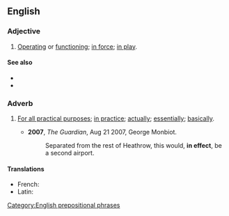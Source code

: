 ==English==

===Adjective===
{{en-adj|-}}
# [[operate|Operating]] or [[function]]ing; [[in force]]; [[in play]].
#: {{ux|en|Until the new guidelines come out, the old rules are still '''in effect'''.}}

====See also====
* {{l|en|into effect}}
* {{l|en|take effect}}

===Adverb===
{{en-adv|-}}

# [[for all practical purposes|For all practical purposes]]; [[in practice]]; [[actually]]; [[essentially]]; [[basically]].
#: {{syn|en|effectively|Thesaurus:fundamentally}}
#* '''2007''', ''The Guardian'', Aug 21 2007, George Monbiot.
#*: Separated from the rest of Heathrow, this would, '''in effect''', be a second airport.

====Translations====
{{trans-top|for all practical purposes}}
* French: {{t+|fr|en pratique}}
* Latin: {{t|la|effectū}}
{{trans-mid}}
{{trans-bottom}}

[[Category:English prepositional phrases]]